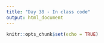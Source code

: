 ```yaml
---
title: "Day 38 - In class code"
output: html_document
---
```


```r
knitr::opts_chunk$set(echo = TRUE)
```

